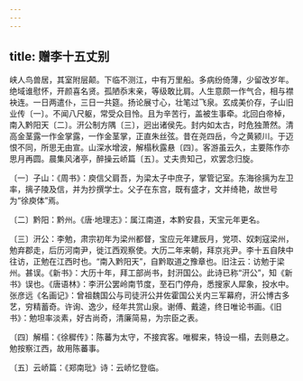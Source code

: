 ```yaml
---
---
---
```

title: 赠李十五丈别
---




峡人鸟兽居，其室附层颠。下临不测江，中有万里船。多病纷倚薄，少留改岁年。绝域谁慰怀，开颜喜名贤。孤陋忝末亲，等级敢比肩。人生意颇一作气合，相与襟袂连。一日两遣仆，三日一共筵。扬论展寸心，壮笔过飞泉。玄成美价存，子山旧业传〔一〕。不闻八尺躯，常受众目怜。且为辛苦行，盖被生事牵。北回白帝棹，南入黔阳天〔二〕。汧公制方隅〔三〕，迥出诸侯先。封内如太古，时危独萧然。清高金茎露一作金掌露，一作金茎掌，正直朱丝弦。昔在尧四岳，今之黄颍川。于迈恨不同，所思无由宣。山深水增波，解榻秋露悬〔四〕。客游虽云久，主要陈作亦思月再圆。晨集风渚亭，醉操云峤篇〔五〕。丈夫贵知己，欢罢念归旋。

〔一〕子山：《周书》：庾信父肩吾，为梁太子中庶子，掌管记室。东海徐摛为左卫率，摛子陵及信，并为抄撰学士。父子在东宫，既有盛才，文并绮艳，故世号为“徐庾体”焉。

〔二〕黔阳：黔州。《唐·地理志》：属江南道，本黔安县，天宝元年更名。

〔三〕汧公：李勉，肃宗初年为梁州都督，宝应元年建辰月，党项、奴刺寇梁州，勉弃郡走，后历河南尹，徙江西观察使。大历二年来朝，拜京兆尹。李十五自陕中往访，正勉在江西时也。“南入黔阳天”，自黔取道之豫章也。旧注云：访勉于梁州。甚误。《新书》：大历十年，拜工部尚书，封汧国公。此诗已称“汧公”，知《新书》误也。《唐语林》：李汧公罢岭南节度，至石门停舟，悉搜家人犀象，投水中。张彦远《名画记》：曾祖魏国公与司徒汧公并佐霍国公关内三军幕府，汧公博古多艺，穷精蓄奇。许询、逸少，经年共赏山泉。谢傅、戴逵，终日唯论书画。《旧书》：勉坦率淡素，好古尚奇，清廉简易，为宗臣之表。

〔四〕解榻：《徐穉传》：陈蕃为太守，不接宾客。唯穉来，特设一榻，去则悬之。勉按察江西，故用陈蕃事。

〔五〕云峤篇：《郑南玭》诗：云峤忆登临。